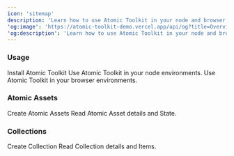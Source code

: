 ```yaml
---
icon: 'sitemap'
description: 'Learn how to use Atomic Toolkit in your node and browser environments.'
'og:image': 'https://atomic-toolkit-demo.vercel.app/api/og?title=Overview'
'og:description': 'Learn how to use Atomic Toolkit in your node and browser environments.'
---
```


### Usage

<CardGroup cols={2}>
    <Card href="/usage/installation" title="Installation" icon="circle-down">
        Install Atomic Toolkit
    </Card>
    <Card href="/usage/server-side" title="Server-side Usage" icon="server">
        Use Atomic Toolkit in your node environments.
    </Card>
    <Card href="/usage/browser" title="Client-side Usage" icon="chrome">
        Use Atomic Toolkit in your browser environments.
    </Card>
</CardGroup>

### Atomic Assets

<CardGroup cols={2}>
    <Card
        href="/guides/atomic-asset/create-atomic-asset"
        title="Create"
        icon="image"
    >
        Create Atomic Assets
    </Card>
    <Card
        href="/guides/atomic-asset/get-atomic-asset"
        title="Get Atomic Asset"
        icon="get-pocket"
    >
        Read Atomic Asset details and State.
    </Card>
</CardGroup>

### Collections

<CardGroup cols={2}>
    <Card
        href="/guides/collection/create-collection"
        title="Create"
        icon="layer-group"
    >
        Create Collection
    </Card>
    <Card
        href="/guides/collection/get-collection"
        title="Get Collection"
        icon="get-pocket"
    >
        Read Collection details and Items.
    </Card>
</CardGroup>
